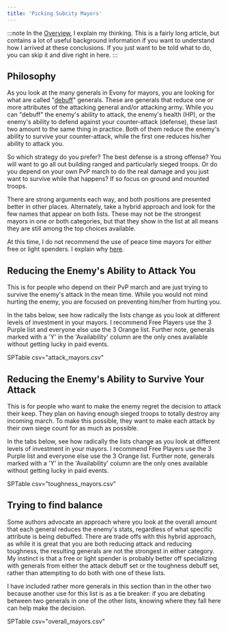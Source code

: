 ```yaml
---
title: 'Picking Subcity Mayors'
---
```


:::note
In the [Overview][], I explain my thinking.  This is a fairly long article, but
contains a lot of useful background information if you want to understand how I
arrived at these conclusions. If you just want to be told what to do, you can
skip it and dive right in here. 
:::

## Philosophy

As you look at the many generals in Evony for mayors, you are looking for what
are called "[debuff][]" generals.  These are generals that reduce one or more
attributes of the attacking general and/or attacking army.  While you can
"debuff" the enemy's ability to attack, the enemy's health (HP), or the enemy's
ability to defend against your counter-attack (defense), these last two amount
to the same thing in practice.  Both of them reduce the enemy's ability to
survive your counter-attack, while the first one reduces his/her ability to
attack you.

So which strategy do you prefer?  The best defense is a strong offense? You
will want to go all out building ranged and particularly sieged troops.  Or do
you depend on your own PvP march to do the real damage and you just want to
survive while that happens?  If so focus on ground and mounted troops. 

There are strong arguments each way, and both positions are presented better
in other places.  Alternately, take a hybrid approach and look for the few
names that appear on both lists.  These may not be the strongest mayors in one
or both categories, but that they show in the list at all means they are still
among the top choices available. 

At this time, I do not recommend the use of peace time mayors for either free
or light spenders.  I explain why [here][peace].

[peace]: peace_time_subcity_mayors

[debuff]: ../reference/glossary#debuff

## Reducing the Enemy's Ability to Attack You

This is for people who depend on their PvP march and are just trying to survive
the enemy's attack in the mean time.  While you would not mind hurting the
enemy, you are focused on preventing him/her from hurting you. 

In the tabs below, see how radically the lists change as you look at different
levels of investment in your mayors.  I recommend Free Players use the 3 Purple
list and everyone else use the 3 Orange list. Further note, generals marked
with a 'Y' in the 'Availability' column are the only ones available without
getting lucky in paid events.

SPTable csv="attack_mayors.csv"

## Reducing the Enemy's Ability to Survive Your Attack

This is for people who want to make the enemy regret the decision to attack
their keep.  They plan on having enough sieged troops to totally destroy any
incoming march.  To make this possible, they want to make each attack by their
own siege count for as much as possible.

In the tabs below, see how radically the lists change as you look at different
levels of investment in your mayors.  I recommend Free Players use the 3 Purple
list and everyone else use the 3 Orange list. Further note, generals marked
with a 'Y' in the 'Availability' column are the only ones available without
getting lucky in paid events. 

SPTable csv="toughness_mayors.csv"

## Trying to find balance

Some authors advocate an approach where you look at the overall amount that
each general reduces the enemy's stats, regardless of what specific attribute
is being debuffed.  There are trade offs with this hybrid approach,
as while it is great that you are both reducing attack and reducing toughness,
the resulting generals are not the strongest in either category.  My instinct
is that a free or light spender is probably better off specializing with
generals from either the attack debuff set or the toughness debuff set,
rather than attempting to do both with one of these lists.

I have included rather more generals in this section than in the other two
because another use for this list is as a tie breaker: if you are debating
between two generals in one of the other lists, knowing where they fall here
can help make the decision.

SPTable csv="overall_mayors.csv"

[Overview]: <../overview>
